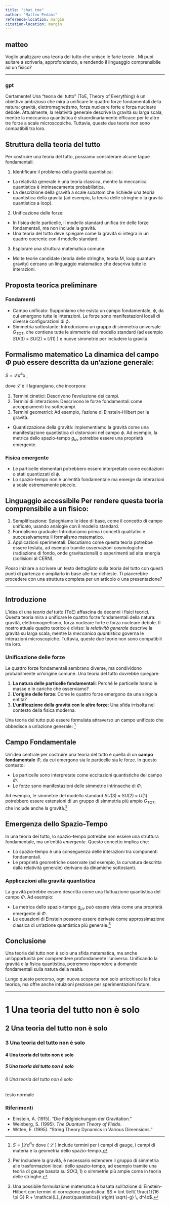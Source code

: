 ```yaml
---
title: "chat_toe"
author: "Matteo Pedani"
reference-location: margin
citation-location: margin
---
```


## matteo

Voglio analizzare una teoria del tutto che unisce le farie teorie . Mi puoi auitare a scriverla, approfondendo, e rendendo il linguaggio comprensibile ad un fisico?

------------------------------------------------------------------------

### gpt

Certamente! Una "teoria del tutto" (ToE, Theory of Everything) è un obiettivo ambizioso che mira a unificare le quattro forze fondamentali della natura: gravità, elettromagnetismo, forza nucleare forte e forza nucleare debole. Attualmente, la relatività generale descrive la gravità su larga scala, mentre la meccanica quantistica è straordinariamente efficace per le altre tre forze a scale microscopiche. Tuttavia, queste due teorie non sono compatibili tra loro.

## Struttura della teoria del tutto

Per costruire una teoria del tutto, possiamo considerare alcune tappe fondamentali:

1.  Identificare il problema della gravità quantistica:

-   La relatività generale è una teoria classica, mentre la meccanica quantistica è intrinsecamente probabilistica.
-   La descrizione della gravità a scale subatomiche richiede una teoria quantistica della gravità (ad esempio, la teoria delle stringhe o la gravità quantistica a loop).

2.  Unificazione delle forze:

-   In fisica delle particelle, il modello standard unifica tre delle forze fondamentali, ma non include la gravità.
-   Una teoria del tutto deve spiegare come la gravità si integra in un quadro coerente con il modello standard.

3.  Esplorare una struttura matematica comune:

-   Molte teorie candidate (teoria delle stringhe, teoria M, loop quantum gravity) cercano un linguaggio matematico che descriva tutte le interazioni.

## Proposta teorica preliminare

### Fondamenti

-   Campo unificato: Supponiamo che esista un campo fondamentale, $\phi$, da cui emergono tutte le interazioni. Le forze sono manifestazioni locali di diverse configurazioni di $\phi$.
-   Simmetria sottostante: Introduciamo un gruppo di simmetria universale $G_{TOT}$, che contiene tutte le simmetrie del modello standard (ad esempio $SU(3)×SU(2)×U(1)$ ) e nuove simmetrie per includere la gravità.

## Formalismo matematico La dinamica del campo $\Phi$ può essere descritta da un'azione generale:

$S = \mathcal{L}d^4x$ ,

dove $\mathcal{L}$ è il lagrangiano, che incorpora:

1.  Termini cinetici: Descrivono l'evoluzione dei campi.
2.  Termini di interazione: Descrivono le forze fondamentali come accoppiamenti tra sottocampi.
3.  Termini geometrici: Ad esempio, l'azione di Einstein-Hilbert per la gravità.

-   Quantizzazione della gravità: Implementiamo la gravità come una manifestazione quantistica di distorsioni nel campo $\phi$. Ad esempio, la metrica dello spazio-tempo $g_{uv}$ potrebbe essere una proprietà emergente.

### Fisica emergente

-   Le particelle elementari potrebbero essere interpretate come eccitazioni o stati quantizzati di $\phi$.
-   Lo spazio-tempo non è un'entità fondamentale ma emerge da interazioni a scale estremamente piccole.

## Linguaggio accessibile Per rendere questa teoria comprensibile a un fisico:

1.  Semplificazione: Spieghiamo le idee di base, come il concetto di campo unificato, usando analogie con il modello standard.
2.  Formalismo graduale: Introduciamo prima i concetti qualitativi e successivamente il formalismo matematico.
3.  Applicazioni sperimentali: Discutiamo come questa teoria potrebbe essere testata, ad esempio tramite osservazioni cosmologiche (radiazione di fondo, onde gravitazionali) o esperimenti ad alta energia (collisioni al CERN).

Posso iniziare a scrivere un testo dettagliato sulla teoria del tutto con questi punti di partenza e ampliarlo in base alle tue richieste. Ti piacerebbe procedere con una struttura completa per un articolo o una presentazione?

------------------------------------------------------------------------

## Introduzione

L'idea di una *teoria del tutto* (ToE) affascina da decenni i fisici teorici. Questa teoria mira a unificare le quattro forze fondamentali della natura: gravità, elettromagnetismo, forza nucleare forte e forza nucleare debole. Il nostro attuale quadro teorico è diviso: la *relatività generale* descrive la gravità su larga scala, mentre la *meccanica quantistica* governa le interazioni microscopiche. Tuttavia, queste due teorie non sono compatibili tra loro.

### Unificazione delle forze

Le quattro forze fondamentali sembrano diverse, ma condividono probabilmente un'origine comune. Una teoria del tutto dovrebbe spiegare:

1.  **La natura delle particelle fondamentali**: Perché le particelle hanno le masse e le cariche che osserviamo?
2.  **L'origine delle forze**: Come le quattro forze emergono da una singola entità?
3.  **L'unificazione della gravità con le altre forze**: Una sfida irrisolta nel contesto della fisica moderna.

Una teoria del tutto può essere formulata attraverso un campo unificato che obbedisce a un'azione generale: [^1]

[^1]:  $S=\int \mathcal{L}d^4x$ dove ( $\mathcal{L}$ ) include termini per i campi di gauge, i campi di materia e la geometria dello spazio-tempo.

## Campo Fondamentale

Un'idea centrale per costruire una teoria del tutto è quella di un **campo fondamentale** $\Phi$, da cui emergono sia le particelle sia le forze. In questo contesto:

-   Le particelle sono interpretate come eccitazioni quantistiche del campo $\Phi$.
-   Le forze sono manifestazioni delle simmetrie intrinseche di $\Phi$.

Ad esempio, le simmetrie del modello standard $SU(3) \times SU(2) \times U(1)$ potrebbero essere estensioni di un gruppo di simmetria più ampio $G_{TOT}$, che include anche la gravità.[^2]

[^2]: Per includere la gravità, è necessario estendere il gruppo di simmetria alle trasformazioni locali dello spazio-tempo, ad esempio tramite una teoria di gauge basata su $SO(3,1)$ o simmetrie più ampie come in teoria delle stringhe.

## Emergenza dello Spazio-Tempo

In una teoria del tutto, lo spazio-tempo potrebbe non essere una struttura fondamentale, ma un'entità *emergente*. Questo concetto implica che:

-   Lo spazio-tempo è una conseguenza delle interazioni tra componenti fondamentali.
-   Le proprietà geometriche osservate (ad esempio, la curvatura descritta dalla relatività generale) derivano da dinamiche sottostanti.

### Applicazioni alla gravità quantistica

La gravità potrebbe essere descritta come una fluttuazione quantistica del campo $\Phi$. Ad esempio:

-   La metrica dello spazio-tempo $g_{\mu\nu}$ può essere vista come una proprietà emergente di $\Phi$.
-   Le equazioni di Einstein possono essere derivate come approssimazione classica di un'azione quantistica più generale.[^3]

[^3]: Una possibile formulazione matematica è basata sull'azione di Einstein-Hilbert con termini di correzione quantistica: $S = \int \left( \frac{1}{16 \pi G} R + \mathcal{L}_{\text{quantistica}} \right) \sqrt{-g} \, d^4x$.

## Conclusione

Una teoria del tutto non è solo una sfida matematica, ma anche un'opportunità per comprendere profondamente l'universo. Unificando la gravità e la fisica quantistica, potremmo rispondere a domande fondamentali sulla natura della realtà.

Lungo questo percorso, ogni nuova scoperta non solo arricchisce la fisica teorica, ma offre anche intuizioni preziose per sperimentazioni future.

------------------------------------------------------------------------

# 1 Una teoria del tutto non è solo

## 2 Una teoria del tutto non è solo

### 3 Una teoria del tutto non è solo

#### 4 Una teoria del tutto non è solo

##### 5 Una teoria del tutto non è solo

###### 6 Una teoria del tutto non è solo

testo normale

### Riferimenti

-   Einstein, A. (1915). "Die Feldgleichungen der Gravitation."
-   Weinberg, S. (1995). *The Quantum Theory of Fields*.
-   Witten, E. (1995). "String Theory Dynamics in Various Dimensions."

